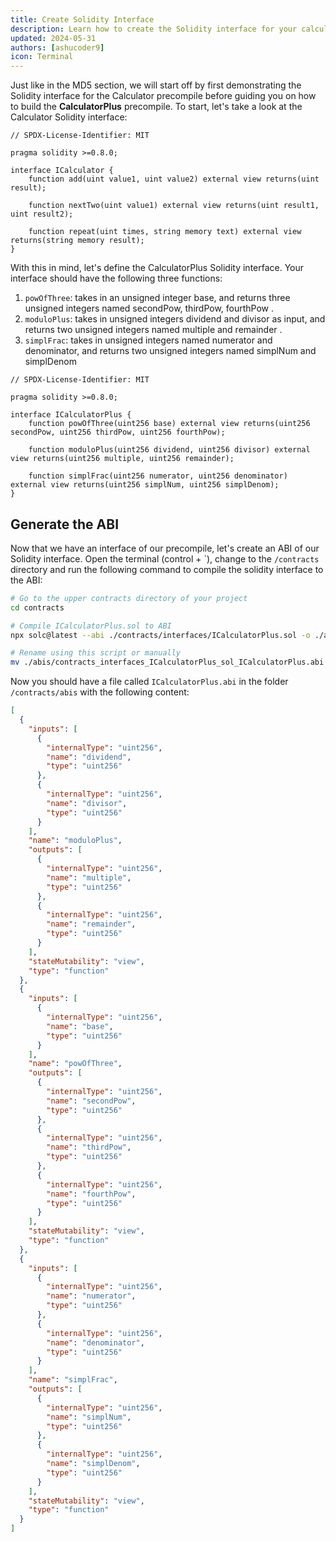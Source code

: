 ```yaml
---
title: Create Solidity Interface
description: Learn how to create the Solidity interface for your calculator precompile.
updated: 2024-05-31
authors: [ashucoder9]
icon: Terminal
---
```


Just like in the MD5 section, we will start off by first demonstrating the Solidity interface for the Calculator precompile before guiding you on how to build the **CalculatorPlus** precompile. To start, let's take a look at the Calculator Solidity interface:

```solidity title="contracts/contracts/interfaces/ICalculator.sol"
// SPDX-License-Identifier: MIT

pragma solidity >=0.8.0;

interface ICalculator {
    function add(uint value1, uint value2) external view returns(uint result);

    function nextTwo(uint value1) external view returns(uint result1, uint result2);

    function repeat(uint times, string memory text) external view returns(string memory result);
}
```

With this in mind, let's define the CalculatorPlus Solidity interface. Your interface should have the following three functions:

1. `powOfThree`: takes in an unsigned integer base, and returns three unsigned integers named secondPow, thirdPow, fourthPow . 
2. `moduloPlus`: takes in unsigned integers dividend and divisor as input, and returns two unsigned integers named multiple and remainder .
3. `simplFrac`: takes in unsigned integers named numerator and denominator, and returns two unsigned integers named simplNum and simplDenom

<Accordions>
<Accordion title="Solution">

```solidity title="solidity/interfaces/ICalculatorPlus.sol"
// SPDX-License-Identifier: MIT

pragma solidity >=0.8.0;

interface ICalculatorPlus {
    function powOfThree(uint256 base) external view returns(uint256 secondPow, uint256 thirdPow, uint256 fourthPow);

    function moduloPlus(uint256 dividend, uint256 divisor) external view returns(uint256 multiple, uint256 remainder);

    function simplFrac(uint256 numerator, uint256 denominator) external view returns(uint256 simplNum, uint256 simplDenom);
}
```

</Accordion>
</Accordions>

## Generate the ABI

Now that we have an interface of our precompile, let's create an ABI of our Solidity interface. Open the terminal (control + \`), change to the `/contracts` directory and run the following command to compile the solidity interface to the ABI:

```bash
# Go to the upper contracts directory of your project
cd contracts

# Compile ICalculatorPlus.sol to ABI
npx solc@latest --abi ./contracts/interfaces/ICalculatorPlus.sol -o ./abis --base-path . --include-path ./node_modules

# Rename using this script or manually
mv ./abis/contracts_interfaces_ICalculatorPlus_sol_ICalculatorPlus.abi ./abis/ICalculatorPlus.abi
```

Now you should have a file called `ICalculatorPlus.abi` in the folder `/contracts/abis` with the following content:

```json title="/contracts/abis/ICalculatorPlus.abi"
[
  {
    "inputs": [
      {
        "internalType": "uint256",
        "name": "dividend",
        "type": "uint256"
      },
      {
        "internalType": "uint256",
        "name": "divisor",
        "type": "uint256"
      }
    ],
    "name": "moduloPlus",
    "outputs": [
      {
        "internalType": "uint256",
        "name": "multiple",
        "type": "uint256"
      },
      {
        "internalType": "uint256",
        "name": "remainder",
        "type": "uint256"
      }
    ],
    "stateMutability": "view",
    "type": "function"
  },
  {
    "inputs": [
      {
        "internalType": "uint256",
        "name": "base",
        "type": "uint256"
      }
    ],
    "name": "powOfThree",
    "outputs": [
      {
        "internalType": "uint256",
        "name": "secondPow",
        "type": "uint256"
      },
      {
        "internalType": "uint256",
        "name": "thirdPow",
        "type": "uint256"
      },
      {
        "internalType": "uint256",
        "name": "fourthPow",
        "type": "uint256"
      }
    ],
    "stateMutability": "view",
    "type": "function"
  },
  {
    "inputs": [
      {
        "internalType": "uint256",
        "name": "numerator",
        "type": "uint256"
      },
      {
        "internalType": "uint256",
        "name": "denominator",
        "type": "uint256"
      }
    ],
    "name": "simplFrac",
    "outputs": [
      {
        "internalType": "uint256",
        "name": "simplNum",
        "type": "uint256"
      },
      {
        "internalType": "uint256",
        "name": "simplDenom",
        "type": "uint256"
      }
    ],
    "stateMutability": "view",
    "type": "function"
  }
]
```
